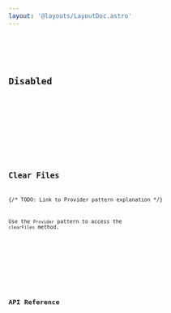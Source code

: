 ```yaml
---
layout: '@layouts/LayoutDoc.astro'
---
```






<Preview client:load>
	<Fragment slot="preview">
		<Default client:visible />
	</Fragment>
	<Fragment slot="code">
		<Code code={DefaultRaw} lang="svelte" />
	</Fragment>
</Preview>

## Disabled

<Preview client:load>
	<Fragment slot="preview">
		<Disabled client:visible />
	</Fragment>
	<Fragment slot="code">
		<Code code={DisabledRaw} lang="svelte" />
	</Fragment>
</Preview>

## Clear Files

{/* TODO: Link to Provider pattern explanation */}

Use the `Provider` pattern to access the `clearFiles` method.

<Preview client:load>
	<Fragment slot="preview">
		<ClearFiles client:visible />
	</Fragment>
	<Fragment slot="code">
		<Code code={ClearFilesRaw} lang="svelte" />
	</Fragment>
</Preview>

## API Reference

<ApiTable />
